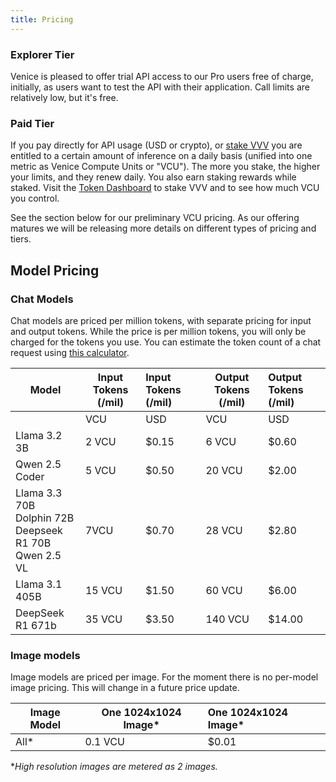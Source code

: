 ```yaml
---
title: Pricing
---
```


### Explorer Tier

Venice is pleased to offer trial API access to our Pro users free of charge, initially, as users want to test the API with their application. Call limits are relatively low, but it's free.&#x20;

### Paid Tier

If you pay directly for API usage (USD or crypto), or [stake VVV](https://venice.ai/blog/how-to-stake-and-claim-your-venice-tokens-vvv) you are entitled to a certain amount of inference on a daily basis (unified into one metric as Venice Compute Units or "VCU"). The more you stake, the higher your limits, and they renew daily. You also earn staking rewards while staked. Visit the [Token Dashboard](https://venice.ai/token) to stake VVV and to see how much VCU you control.&#x20;

See the section below for our preliminary VCU pricing. As our offering matures we will be releasing more details on different types of pricing and tiers.

## Model Pricing

### Chat Models

Chat models are priced per million tokens, with separate pricing for input and output tokens. While the price is per million tokens, you will only be charged for the tokens you use. You can estimate the token count of a chat request using [this calculator](https://quizgecko.com/tools/token-counter).

| Model                                                                            | Input Tokens (/mil) | Input Tokens (/mil) | Output Tokens (/mil) | Output Tokens (/mil) |
| -------------------------------------------------------------------------------- | ------------------- | :------------------ | -------------------- | :------------------- |
|                                                                                  | VCU                 | USD                 | VCU                  | USD                  |
| Llama 3.2 3B                                                                     | 2 VCU               | $0.15               | 6 VCU                | $0.60                |
| Qwen 2.5 Coder                                                                   | 5 VCU               | $0.50               | 20 VCU               | $2.00                |
| Llama 3.3 70B <br /> Dolphin 72B <br /> Deepseek R1 70B       <br /> Qwen 2.5 VL | 7VCU                | $0.70               | 28 VCU               | $2.80                |
| Llama 3.1 405B                                                                   | 15 VCU              | $1.50               | 60 VCU               | $6.00                |
| DeepSeek R1 671b                                                                 | 35 VCU              | $3.50               | 140 VCU              | $14.00               |

### Image models

Image models are priced per image. For the moment there is no
per-model image pricing. This will change in a future price update.

| Image Model | One 1024x1024 Image\* | One 1024x1024 Image\* |
| ----------- | --------------------- | :-------------------- |
| All\*       | 0.1 VCU               | $0.01                 |

\**High resolution images are metered as 2 images.*
